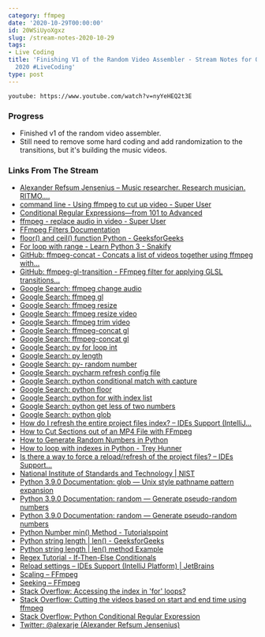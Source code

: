 ```yaml
---
category: ffmpeg
date: '2020-10-29T00:00:00'
id: 20WSiUyoXgxz
slug: /stream-notes-2020-10-29
tags:
- Live Coding
title: 'Finishing V1 of the Random Video Assembler - Stream Notes for October 29,
  2020 #LiveCoding'
type: post
---
```


`youtube: https://www.youtube.com/watch?v=nyYeHEQ2t3E`

### Progress

- Finished v1 of the random video assembler. 
- Still need to remove some hard coding and add randomization to the transitions, but it's building the music videos.

### Links From The Stream

- [Alexander Refsum Jensenius – Music researcher. Research musician. RITMO....](https://www.arj.no/)
- [command line - Using ffmpeg to cut up video - Super User](https://superuser.com/questions/138331/using-ffmpeg-to-cut-up-video)
- [Conditional Regular Expressions—from 101 to Advanced](https://www.rexegg.com/regex-conditionals.html)
- [ffmpeg - replace audio in video - Super User](https://superuser.com/questions/1137612/ffmpeg-replace-audio-in-video)
- [FFmpeg Filters Documentation](https://ffmpeg.org/ffmpeg-filters.html)
- [floor() and ceil() function Python - GeeksforGeeks](https://www.geeksforgeeks.org/floor-ceil-function-python/)
- [For loop with range - Learn Python 3 - Snakify](https://snakify.org/en/lessons/for_loop_range/)
- [GitHub: ffmpeg-concat - Concats a list of videos together using ffmpeg with...](https://github.com/transitive-bullshit/ffmpeg-concat)
- [GitHub: ffmpeg-gl-transition - FFmpeg filter for applying GLSL transitions...](https://github.com/transitive-bullshit/ffmpeg-gl-transition)
- [Google Search: ffmpeg change audio](https://www.google.com/search?client=safari&rls=en&q=ffmpeg+change+audio&ie=UTF-8&oe=UTF-8)
- [Google Search: ffmpeg gl](https://www.google.com/search?client=safari&rls=en&q=ffmpeg+gl&ie=UTF-8&oe=UTF-8)
- [Google Search: ffmpeg resize](https://www.google.com/search?client=safari&rls=en&q=ffmpeg+resize&ie=UTF-8&oe=UTF-8)
- [Google Search: ffmpeg resize video](https://www.google.com/search?client=safari&rls=en&q=ffmpeg+resize+video&ie=UTF-8&oe=UTF-8)
- [Google Search: ffmpeg trim video](https://www.google.com/search?client=safari&rls=en&q=ffmpeg+trim+video&ie=UTF-8&oe=UTF-8)
- [Google Search: ffmpeg-concat gl](https://www.google.com/search?newwindow=1&client=safari&rls=en&ei=qlabX_qXGKLl_QaIw4CAAw&q=ffmpeg-concat+gl&oq=ffmpeg-concat+gl&gs_lcp=CgZwc3ktYWIQAzIJCAAQyQMQFhAeOgQIABBHOgUIABDJAzoCCAA6BAgAEB46BggAEBYQHlDhR1jUSmCgTmgAcAN4AIABVogB-QGSAQEzmAEAoAEBqgEHZ3dzLXdpesgBCMABAQ&sclient=psy-ab&ved=0ahUKEwj6lKa5gNvsAhWict8KHYghADAQ4dUDCAw&uact=5)
- [Google Search: ffmpeg-concat gl](https://www.google.com/search?client=safari&rls=en&q=ffmpeg-concat+gl&ie=UTF-8&oe=UTF-8)
- [Google Search: py for loop int](https://www.google.com/search?client=safari&rls=en&q=py+for+loop+int&ie=UTF-8&oe=UTF-8)
- [Google Search: py length](https://www.google.com/search?client=safari&rls=en&q=py+length&ie=UTF-8&oe=UTF-8)
- [Google Search: py- random number](https://www.google.com/search?client=safari&rls=en&q=py-+random+number&ie=UTF-8&oe=UTF-8)
- [Google Search: pycharm refresh config file](https://www.google.com/search?client=safari&rls=en&q=pycharm+refresh+config+file&ie=UTF-8&oe=UTF-8)
- [Google Search: python conditional match with capture](https://www.google.com/search?client=safari&rls=en&q=python+conditional+match+with+capture&ie=UTF-8&oe=UTF-8)
- [Google Search: python floor](https://www.google.com/search?client=safari&rls=en&q=python+floor&ie=UTF-8&oe=UTF-8)
- [Google Search: python for with index list](https://www.google.com/search?client=safari&rls=en&q=python+for+with+index+list&ie=UTF-8&oe=UTF-8)
- [Google Search: python get less of two numbers](https://www.google.com/search?client=safari&rls=en&q=python+get+less+of+two+numbers&ie=UTF-8&oe=UTF-8)
- [Google Search: python glob](https://www.google.com/search?client=safari&rls=en&q=python+glob&ie=UTF-8&oe=UTF-8)
- [How do I refresh the entire project files index? – IDEs Support (IntelliJ...](https://intellij-support.jetbrains.com/hc/en-us/community/posts/115000004184-How-do-I-refresh-the-entire-project-files-index-)
- [How to Cut Sections out of an MP4 File with FFmpeg](https://markheath.net/post/cut-and-concatenate-with-ffmpeg)
- [How to Generate Random Numbers in Python](https://machinelearningmastery.com/how-to-generate-random-numbers-in-python/)
- [How to loop with indexes in Python - Trey Hunner](https://treyhunner.com/2016/04/how-to-loop-with-indexes-in-python/)
- [Is there a way to force a reload/refresh of the project files? – IDEs Support...](https://intellij-support.jetbrains.com/hc/en-us/community/posts/206074349-Is-there-a-way-to-force-a-reload-refresh-of-the-project-files-)
- [National Institute of Standards and Technology | NIST](https://www.time.gov/)
- [Python 3.9.0 Documentation: glob — Unix style pathname pattern expansion](https://docs.python.org/3/library/glob.html)
- [Python 3.9.0 Documentation: random — Generate pseudo-random numbers](https://docs.python.org/3/library/random.html)
- [Python 3.9.0 Documentation: random — Generate pseudo-random numbers](https://docs.python.org/3/library/random.html#random.randint)
- [Python Number min() Method - Tutorialspoint](https://www.tutorialspoint.com/python/number_min.htm)
- [Python string length | len() - GeeksforGeeks](https://www.geeksforgeeks.org/python-string-length-len/)
- [Python string length | len() method Example](https://www.guru99.com/python-string-length-len.html)
- [Regex Tutorial - If-Then-Else Conditionals](https://www.regular-expressions.info/conditional.html)
- [Reload settings – IDEs Support (IntelliJ Platform) | JetBrains](https://intellij-support.jetbrains.com/hc/en-us/community/posts/206606679-Reload-settings)
- [Scaling – FFmpeg](https://trac.ffmpeg.org/wiki/Scaling)
- [Seeking – FFmpeg](https://trac.ffmpeg.org/wiki/Seeking)
- [Stack Overflow: Accessing the index in 'for' loops?](https://stackoverflow.com/questions/522563/accessing-the-index-in-for-loops)
- [Stack Overflow: Cutting the videos based on start and end time using ffmpeg](https://stackoverflow.com/questions/18444194/cutting-the-videos-based-on-start-and-end-time-using-ffmpeg)
- [Stack Overflow: Python Conditional Regular Expression](https://stackoverflow.com/questions/3130209/python-conditional-regular-expression/3130247)
- [Twitter: @alexarje (Alexander Refsum Jensenius)](https://twitter.com/alexarje)